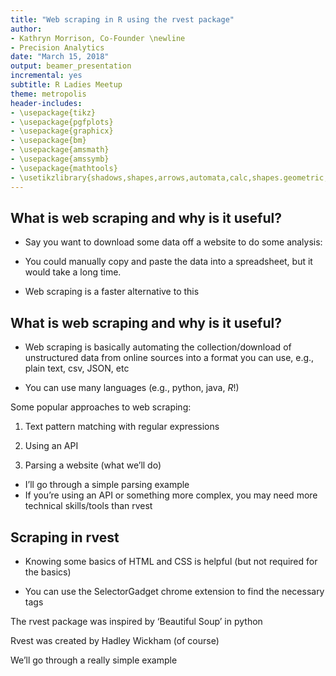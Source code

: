 ```yaml
---
title: "Web scraping in R using the rvest package"
author:
- Kathryn Morrison, Co-Founder \newline            
- Precision Analytics  
date: "March 15, 2018"
output: beamer_presentation
incremental: yes
subtitle: R Ladies Meetup
theme: metropolis
header-includes:
- \usepackage{tikz}
- \usepackage{pgfplots}
- \usepackage{graphicx}
- \usepackage{bm}
- \usepackage{amsmath}
- \usepackage{amssymb}
- \usepackage{mathtools}
- \usetikzlibrary{shadows,shapes,arrows,automata,calc,shapes.geometric,shapes.multipart,positioning,trees}
---
```


## What is web scraping and why is it useful?     

* Say you want to download some data off a website to do some analysis: 

\centerline{\includegraphics[scale = 0.15]{fig1.png}}

* You could manually copy and paste the data into a spreadsheet, but it would take a long time. 

* Web scraping is a faster alternative to this

## What is web scraping and why is it useful?     

* Web scraping is basically automating the collection/download of unstructured data from online sources into a format you can use, e.g., plain text, csv, JSON, etc   

* You can use many languages (e.g., python, java, _R_!)

Some popular approaches to web scraping: 

1. Text pattern matching with regular expressions

2. Using an API

3. Parsing a website (what we'll do)

* I'll go through a simple parsing example
* If you're using an API or something more complex, you may need more technical skills/tools than rvest 

\vspace{2mm} 

## Scraping in rvest 
* Knowing some basics of HTML and CSS is helpful (but not required for the basics) 

* You can use the SelectorGadget chrome extension to find the necessary tags

The rvest package was inspired by 'Beautiful Soup' in python

Rvest was created by Hadley Wickham (of course)  

We'll go through a really simple example 







